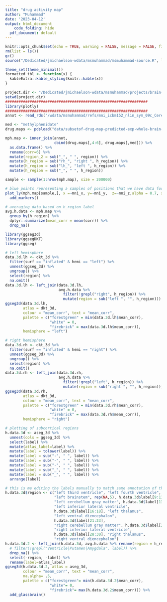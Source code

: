 ```yaml
---
title: "drug activity map"
author: "Muhammad"
date: '2023-04-12'
output: html_document
    code_folding: hide
  pdf_document: default
---
```


```r
knitr::opts_chunk$set(echo = TRUE, warning = FALSE, message = FALSE, fig.align='center')
rm(list = ls())
gc()
source("/Dedicated/jmichaelson-wdata/msmuhammad/msmuhammad-source.R", local = T)

theme_set(theme_minimal())
formatted_tbl <- function(x) {
  kableExtra::kable_styling(knitr::kable(x))
}
```


```r
project.dir <- "/Dedicated/jmichaelson-wdata/msmuhammad/projects/brain-drug-map"
setwd(project.dir)
################################################################
library(plotly)
################################################################
annot <- read_rds("/wdata/msmuhammad/refs/mni_icbm152_nlin_sym_09c_CerebrA_nifti/annotated-xyz.rds")[,5:9]

med <- "methylphenidate"
drug.maps <- pdsload("data/subsetof-drug-map-predicted-exp-whole-brain-082223.rds.pxz")

mph.map <- inner_join(annot,
                      cbind(drug.maps[,4:6], drug.maps[,med])) %>%
  as.data.frame() %>%
  rename(corr=6) %>%
  mutate(region_2 = sub("_", " ", region)) %>%
  mutate(h_region = sub("rh_", "right ", h_region)) %>%
  mutate(h_region = sub("lh_", "left ", h_region)) %>%
  mutate(h_region = sub("_", " ", h_region))

sample <- sample(1:nrow(mph.map), size = 200000)

# blue points representing a samples of positions that we have data for
plot_ly(mph.map[sample,], x =~mni_x, y=~mni_y,  z=~mni_z,alpha = 0.7, size = 5) %>%
  add_markers()
```


```r
# averaging data based on h_region label
avg.h.data <- mph.map %>%
  group_by(h_region) %>%
  dplyr::summarize(mean_corr = mean(corr)) %>%
  drop_na()

library(ggseg3d)
library(ggsegDKT)
library(ggseg)
```


```r
# left hemisphere
data.3d.lh <- dkt_3d %>%
  filter(surf == "inflated" & hemi == "left") %>% 
  unnest(ggseg_3d) %>% 
  ungroup() %>% 
  select(region) %>% 
  na.omit()
data.3d.lh <- left_join(data.3d.lh, 
                        avg.h.data %>%
                          filter(!grepl("right", h_region)) %>%
                          mutate(region = sub("left ", "", h_region)))
ggseg3d(data.3d.lh, 
        atlas = dkt_3d,
        colour = "mean_corr", text = "mean_corr",
        palette = c("forestgreen" = min(data.3d.lh$mean_corr), 
                    "white" = 0, 
                    "firebrick" = max(data.3d.lh$mean_corr)), 
        hemisphere = "left")

```

```r
# right hemisphere
data.3d.rh <- dkt_3d %>%
  filter(surf == "inflated" & hemi == "right") %>% 
  unnest(ggseg_3d) %>% 
  ungroup() %>% 
  select(region) %>% 
  na.omit()
data.3d.rh <- left_join(data.3d.rh, 
                        avg.h.data %>%
                          filter(!grepl("left", h_region)) %>%
                          mutate(region = sub("right ", "", h_region)))
ggseg3d(data.3d.rh, 
        atlas = dkt_3d,
        colour = "mean_corr", text = "mean_corr",
        palette = c("forestgreen" = min(data.3d.rh$mean_corr), 
                    "white" = 0, 
                    "firebrick" = max(data.3d.rh$mean_corr)), 
        hemisphere = "right")

```


```r
# plotting of subcortical regions
h.data.3d <- aseg_3d %>% 
  unnest(cols = ggseg_3d) %>% 
  select(label) %>%
  mutate(atlas_label=label) %>%
  mutate(label = tolower(label)) %>%
  mutate(label = sub("-", " ", label)) %>%
  mutate(label = sub("-", " ", label)) %>%
  mutate(label = sub("-", " ", label)) %>%
  mutate(label = sub("_", " ", label)) %>%
  mutate(label = sub("_", " ", label)) %>%
  arrange(label)

# this is me editing the labels manually to match same annotation of the data that I have
h.data.3d$region <- c("left third ventricle", "left fourth ventricle",
                      "left brainstem", rep(NA,5), h.data.3d$label[9:11],
                      "left cerebellum gray matter", h.data.3d$label[13:14],
                      "left inferior lateral ventricle", 
                      h.data.3d$label[16:18], "left thalamus",
                      "left ventral diencephalon",
                      h.data.3d$label[21:23],
                      "right cerebellum gray matter", h.data.3d$label[25:26],
                      "right inferior lateral ventricle", 
                      h.data.3d$label[28:30], "right thalamus",
                      "right ventral diencephalon")
h.data.3d.2 <- left_join(h.data.3d, avg.h.data %>% rename(region = h_region)) %>%
  # filter(!grepl("Ventricle|Putamen|Amygdala", label)) %>% 
  drop_na() %>%
  select(-region, -label) %>%
  rename(label=atlas_label)
ggseg3d(h.data.3d.2, atlas = aseg_3d, 
        colour = "mean_corr", text = "mean_corr", 
        na.alpha= .5,
        palette = c("forestgreen"= min(h.data.3d.2$mean_corr), 
                    "white"= 0, 
                    "firebrick"= max(h.data.3d.2$mean_corr))) %>% 
  add_glassbrain() 

```


